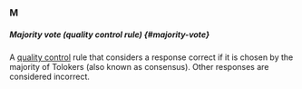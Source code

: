 ### M

##### Majority vote (quality control rule) {#majority-vote}

A [quality control](#quality-control) rule that considers a response correct if it is chosen by the majority of Tolokers (also known as consensus). Other responses are considered incorrect.
